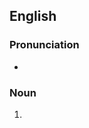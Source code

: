 ==English==

===Pronunciation===
* {{IPA|/ˈpʌnɪŋz/|lang=en}}

===Noun===
{{head|en|noun form}}

# {{plural of|punning|lang=en}}